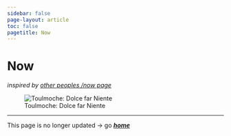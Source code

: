 ```yaml
---
sidebar: false
page-layout: article
toc: false
pagetitle: Now
---
```


# Now

*inspired by [other peoples /now page](https://nownownow.com)*

![Toulmoche: Dolce far Niente](../images/dolce.webp){fig-alt="Dolce far Niente by Toulmouche"}

***

This page is no longer updated → go [***home***](index.qmd)